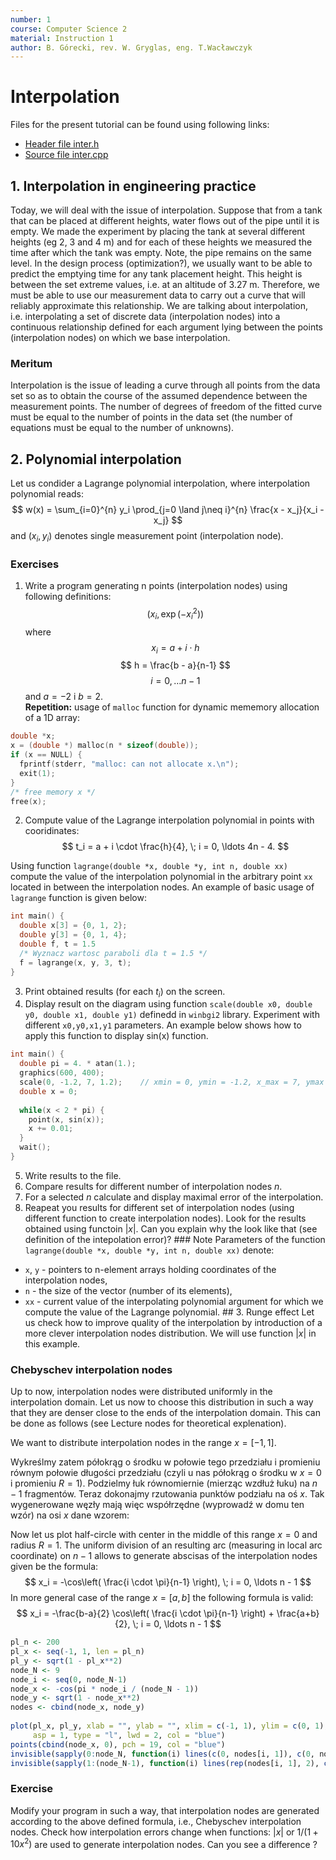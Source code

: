 ```yaml
---
number: 1
course: Computer Science 2
material: Instruction 1
author: B. Górecki, rev. W. Gryglas, eng. T.Wacławczyk
---
```


# Interpolation

Files for the present tutorial can be found using following links:

  - [Header file inter.h](http://ccfd.github.io/courses/code/info2/inter.h)
  - [Source file inter.cpp](http://ccfd.github.io/courses/code/info2/inter.cpp)


## 1. Interpolation in engineering practice

Today, we will deal with the issue of interpolation.
Suppose that from a tank that can be placed at different heights, water flows out of the pipe until it is empty.
We made the experiment by placing the tank at several different heights (eg 2, 3 and 4 m) and for each of these heights we measured the time after which the tank was empty. Note, the pipe remains on the same level. 
In the design process (optimization?), we usually want to be able to predict the emptying time for any tank 
placement height.
This height is between the set extreme values, i.e. at an altitude of 3.27 m.
Therefore, we must be able to use our measurement data to carry out a curve that will reliably approximate this relationship.
We are talking about interpolation, i.e. interpolating a set of discrete data (interpolation nodes) into a continuous relationship defined for each argument lying between the points (interpolation nodes) on which we base interpolation.

### Meritum

Interpolation is the issue of leading a curve through all points from the data set so as to obtain the course of the assumed dependence between the measurement points.
The number of degrees of freedom of the fitted curve must be equal to the number of points in the data set (the number of equations must be equal to the number of unknowns).

## 2. Polynomial interpolation

Let us condider a Lagrange polynomial interpolation, where interpolation polynomial reads:
$$
w(x) = \sum_{i=0}^{n} y_i \prod_{j=0 \land j\neq i}^{n} \frac{x - x_j}{x_i - x_j}
$$
and $(x_i, y_i)$ denotes single measurement point (interpolation node).

### Exercises

1. Write a program generating n points (interpolation nodes) using following definitions:
$$
\left( x_i, \exp(-x_i^2) \right)
$$ 
where
$$
x_i = a + i \cdot h
$$
$$
h = \frac{b - a}{n-1}
$$
$$
i = 0, \ldots n-1
$$
and $a = -2$ i $b = 2$.  
**Repetition:** usage of `malloc` function for dynamic mememory allocation of a 1D array:

```c++
double *x;
x = (double *) malloc(n * sizeof(double));
if (x == NULL) {
  fprintf(stderr, "malloc: can not allocate x.\n");
  exit(1);
}
/* free memory x */
free(x);
```
2. Compute value of the Lagrange interpolation polynomial in points with cooridinates:
$$
t_i = a + i \cdot \frac{h}{4}, \; i = 0, \ldots 4n - 4.
$$

Using function `lagrange(double *x, double *y, int n, double xx)` compute the value of the interpolation polynomial
in the arbitrary point `xx` located in between the interpolation nodes. 
An example of basic usage of `lagrange` function is given below:

```c++
int main() {
  double x[3] = {0, 1, 2};
  double y[3] = {0, 1, 4};
  double f, t = 1.5
  /* Wyznacz wartosc paraboli dla t = 1.5 */
  f = lagrange(x, y, 3, t);
}
```
3. Print obtained results (for each $t_i$) on the screen.
4. Display result on the diagram using function `scale(double x0, double y0, double x1, double y1)`
   definedd in `winbgi2` library. Experiment with different `x0,y0,x1,y1` parameters.
   An example below shows how to apply this function to display sin(x) function.
```c++
int main() {
  double pi = 4. * atan(1.);
  graphics(600, 400);
  scale(0, -1.2, 7, 1.2);    // xmin = 0, ymin = -1.2, x_max = 7, ymax = 1.2
  double x = 0;
  
  while(x < 2 * pi) {
    point(x, sin(x));
    x += 0.01;
  }
  wait();
}
```
5. Write results to the file.
6. Compare results for different number of interpolation nodes $n$.
7. For a selected $n$ calculate and display maximal error of the interpolation.
8. Reapeat you results for different set of interpolation nodes (using different function
   to create interpolation nodes).
Look for the results obtained using functoin $|x|$.
Can you explain why the look like that (see definition of the intepolation error)?
### Note
Parameters of the function `lagrange(double *x, double *y, int n, double xx)` denote:
  - `x`, `y` - pointers to n-element arrays holding coordinates of the interpolation nodes,
  - `n` - the size of the vector (number of its elements),
  - `xx` - current value of the interpolating polynomial argument for which we compute
           the value of the Lagrange polynomial.
## 3. Runge effect
Let us check how to improve quality of the interpolation by introduction of a more
clever interpolation nodes distribution. We will use function $|x|$ in this example.

### Chebyschev interpolation nodes
Up to now, interpolation nodes were distributed uniformly in the interpolation domain.
Let us now to choose this distribution in such a way that they are denser close to  the 
ends of the interpolation domain.
This can be done as follows (see Lecture nodes for theoretical explenation).

We want to distribute interpolation nodes in the range $x = [-1, 1]$.

Wykreślmy zatem półokrąg o środku w połowie tego przedziału i promieniu równym połowie długości przedziału (czyli u nas półokrąg o środku w $x = 0$ i promieniu $R = 1$).
Podzielmy łuk równomiernie (mierząc wzdłuż łuku) na $n - 1$ fragmentów.
Teraz dokonajmy rzutowania punktów podziału na oś $x$.
Tak wygenerowane węzły mają więc współrzędne (wyprowadź w domu ten wzór) na osi $x$ dane wzorem:

Now let us plot half-circle with center in the middle of this range $x = 0$ and radius $R = 1$.
The uniform division of an resulting arc (measuring in local arc coordinate) on $n - 1$ allows
to generate abscisas of the interpolation nodes given be the formula:
$$
x_i = -\cos\left( \frac{i \cdot \pi}{n-1} \right), \; i = 0, \ldots n - 1
$$
In more general case of the range $x = [a, b]$ the following formula is valid:
$$
x_i = -\frac{b-a}{2} \cos\left( \frac{i \cdot \pi}{n-1} \right) + \frac{a+b}{2}, \; i = 0, \ldots n - 1
$$
```r
pl_n <- 200
pl_x <- seq(-1, 1, len = pl_n)
pl_y <- sqrt(1 - pl_x**2)
node_N <- 9
node_i <- seq(0, node_N-1)
node_x <- -cos(pi * node_i / (node_N - 1))
node_y <- sqrt(1 - node_x**2)
nodes <- cbind(node_x, node_y)
  
plot(pl_x, pl_y, xlab = "", ylab = "", xlim = c(-1, 1), ylim = c(0, 1),
     asp = 1, type = "l", lwd = 2, col = "blue")
points(cbind(node_x, 0), pch = 19, col = "blue")
invisible(sapply(0:node_N, function(i) lines(c(0, nodes[i, 1]), c(0, nodes[i, 2]), lty = 2)))
invisible(sapply(1:(node_N-1), function(i) lines(rep(nodes[i, 1], 2), c(0, nodes[i, 2]), lty = 2, col = "blue")))
```
### Exercise
Modify your program in such a way, that interpolation nodes are generated according to the above defined formula,
i.e., Chebyschev interpolation nodes.
Check how interpolation errors change when functions: $|x|$ or $1/(1+10x^2)$ are used to generate interpolation nodes.
Can you see a difference ?

